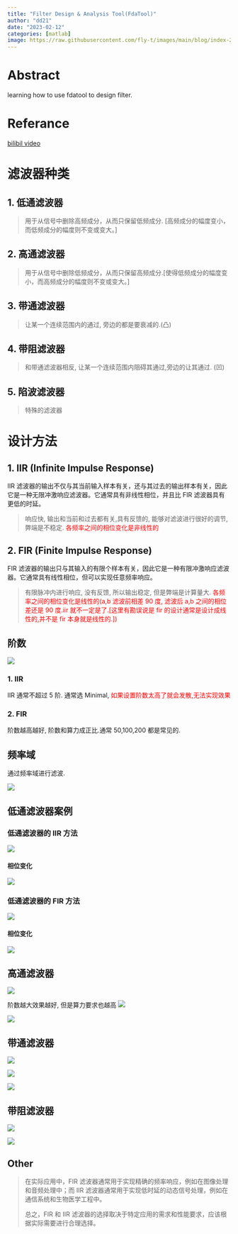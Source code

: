 ```yaml
---
title: "Filter Design & Analysis Tool(FdaTool)"
author: "dd21"
date: "2023-02-12"
categories: [matlab]
image: https://raw.githubusercontent.com/fly-t/images/main/blog/index-2023-02-12-14-51-41.png
---
```


# Abstract

learning how to use fdatool to design filter.

# Referance

[bilibil video](https://www.bilibili.com/video/BV1mS4y1h7WU?t=97.9)

# 滤波器种类

## 1. 低通滤波器

> 用于从信号中删除高频成分，从而只保留低频成分. [高频成分的幅度变小，而低频成分的幅度则不变或变大。]

## 2. 高通滤波器

> 用于从信号中删除低频成分，从而只保留高频成分.[使得低频成分的幅度变小，而高频成分的幅度则不变或变大。]

## 3. 带通滤波器

> 让某一个连续范围内的通过, 旁边的都是要衰减的.(凸)

## 4. 带阻滤波器

> 和带通滤波器相反, 让某一个连续范围内阻碍其通过,旁边的让其通过. (凹)

## 5. 陷波滤波器

> 特殊的滤波器

# 设计方法

## 1. IIR (Infinite Impulse Response)

IIR 滤波器的输出不仅与其当前输入样本有关，还与其过去的输出样本有关，因此它是一种无限冲激响应滤波器。它通常具有非线性相位，并且比 FIR 滤波器具有更低的时延。

> 响应快, 输出和当前和过去都有关,具有反馈的, 能够对滤波进行很好的调节, 弊端是不稳定.
> <font color='red'> 各频率之间的相位变化是非线性的 </font>

## 2. FIR (Finite Impulse Response)

FIR 滤波器的输出只与其输入的有限个样本有关，因此它是一种有限冲激响应滤波器。它通常具有线性相位，但可以实现任意频率响应。

> 有限脉冲内进行响应, 没有反馈, 所以输出稳定, 但是弊端是计算量大.
> <font color='red'> 各频率之间的相位变化是线性的(a,b 滤波前相差 90 度, 滤波后 a,b 之间的相位差还是 90 度.iir 就不一定是了.[这里有勘误说是 fir 的设计通常是设计成线性的,并不是 fir 本身就是线性的.]) </font>

## 阶数

![](https://raw.githubusercontent.com/fly-t/images/main/blog/index-2023-02-12-15-30-43.png)

### 1. IIR

IIR 通常不超过 5 阶. 通常选 Minimal,<font color='red'> 如果设置阶数太高了就会发散,无法实现效果 </font>

### 2. FIR

阶数越高越好, 阶数和算力成正比.通常 50,100,200 都是常见的.

## 频率域

通过频率域进行滤波.

![](https://raw.githubusercontent.com/fly-t/images/main/blog/index-2023-02-12-15-31-36.png)

## 低通滤波器案例

### 低通滤波器的 IIR 方法

![](https://raw.githubusercontent.com/fly-t/images/main/blog/index-2023-02-12-16-04-20.png)

#### 相位变化

![](https://raw.githubusercontent.com/fly-t/images/main/blog/index-2023-02-12-16-05-46.png)

### 低通滤波器的 FIR 方法

![](https://raw.githubusercontent.com/fly-t/images/main/blog/index-2023-02-12-16-07-43.png)

#### 相位变化

![](https://raw.githubusercontent.com/fly-t/images/main/blog/index-2023-02-12-16-06-47.png)

## 高通滤波器

![](https://raw.githubusercontent.com/fly-t/images/main/blog/index-2023-02-12-16-13-01.png)

阶数越大效果越好, 但是算力要求也越高
![](https://raw.githubusercontent.com/fly-t/images/main/blog/index-2023-02-12-16-15-25.png)

![](https://raw.githubusercontent.com/fly-t/images/main/blog/index-2023-02-12-16-16-09.png)

## 带通滤波器

![](https://raw.githubusercontent.com/fly-t/images/main/blog/index-2023-02-12-16-18-42.png)

![](https://raw.githubusercontent.com/fly-t/images/main/blog/index-2023-02-12-16-19-03.png)

![](https://raw.githubusercontent.com/fly-t/images/main/blog/index-2023-02-12-16-19-20.png)

## 带阻滤波器

![](https://raw.githubusercontent.com/fly-t/images/main/blog/index-2023-02-12-16-21-37.png)

![](https://raw.githubusercontent.com/fly-t/images/main/blog/index-2023-02-12-16-21-52.png)

## Other

> 在实际应用中，FIR 滤波器通常用于实现精确的频率响应，例如在图像处理和音频处理中；而 IIR 滤波器通常用于实现低时延的动态信号处理，例如在通信系统和生物医学工程中。
>
> 总之，FIR 和 IIR 滤波器的选择取决于特定应用的需求和性能要求，应该根据实际需要进行合理选择。
